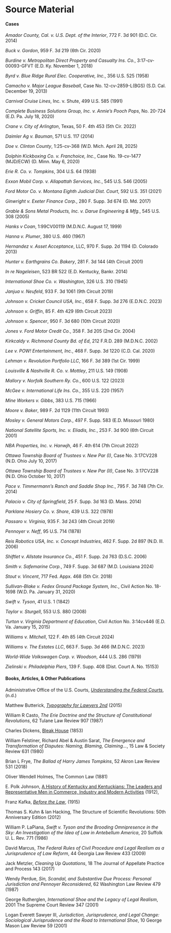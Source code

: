 # Source Material {.unnumbered}

#### Cases

_Amador County, Cal. v. U.S. Dept. of the Interior_, 772 F. 3d 901 (D.C. Cir. 2014)

_Buck v. Gordon_, 959 F. 3d 219 (6th Cir. 2020)

_Burdine v. Metropolitan Direct Property and Casualty Ins. Co._, 3:17-cv-00093-GFVT (E.D. Ky. November 1, 2018)

_Byrd v. Blue Ridge Rural Elec. Cooperative, Inc._, 356 U.S. 525 (1958)

_Camacho v. Major League Baseball_, Case No. 12-cv-2859-L(BGS) (S.D. Cal. December 19, 2013)

_Carnival Cruise Lines_, Inc. v. Shute, 499 U.S. 585 (1991)

_Complete Business Solutions Group, Inc. v. Annie’s Pooch Pops_, No. 20-724 (E.D. Pa. July 18, 2020)

_Crane v. City of Arlington_, Texas, 50 F. 4th 453 (5th Cir. 2022)

_Daimler Ag v. Bauman_, 571 U.S. 117 (2014)

_Doe v. Clinton County_, 1:25-cv-368 (W.D. Mich. April 28, 2025)

_Dolphin Kickboxing Co. v. Franchoice, Inc._, Case No. 19-cv-1477 (MJD/ECW) (D. Minn. May 6, 2020)

_Erie R. Co. v. Tompkins_, 304 U.S. 64 (1938)

_Exxon Mobil Corp. v. Allapattah Services, Inc._, 545 U.S. 546 (2005)

_Ford Motor Co. v. Montana Eighth Judicial Dist. Court_, 592 U.S. 351 (2021)

_Ginwright v. Exeter Finance Corp._, 280 F. Supp. 3d 674 (D. Md. 2017)

_Grable & Sons Metal Products, Inc. v. Darue Engineering & Mfg._, 545 U.S. 308 (2005)

_Hanks v Coan_, 1:99CV00119 (M.D.N.C. August 17, 1999)

_Hanna v. Plumer_, 380 U.S. 460 (1967)

_Hernandez v. Asset Acceptance_, LLC, 970 F. Supp. 2d 1194 (D. Colorado 2013)

_Hunter v. Earthgrains Co. Bakery_, 281 F. 3d 144 (4th Circuit 2001)

_In re Nageleisen_, 523 BR 522 (E.D. Kentucky, Bankr. 2014)

_International Shoe Co. v. Washington_, 326 U.S. 310 (1945)

_Janjua v. Neufeld_, 933 F. 3d 1061 (9th Circuit 2019)

_Johnson v. Cricket Council USA, Inc._, 658 F. Supp. 3d 276 (E.D.N.C. 2023)

_Johnson v. Griffin_, 85 F. 4th 429 (6th Circuit 2023)

_Johnson v. Spencer_, 950 F. 3d 680 (10th Circuit 2020)

_Jones v. Ford Motor Credit Co._, 358 F. 3d 205 (2nd Cir. 2004)

_Kirkcaldy v. Richmond County Bd. of Ed_, 212 F.R.D. 289 (M.D.N.C. 2002)

_Lee v. POW! Entertainment, Inc._, 468 F. Supp. 3d 1220 (C.D. Cal. 2020)

_Lehman v. Revolution Portfolio LLC_, 166 F. 3d 389 (1st Cir. 1999)

_Louisville & Nashville R. Co. v. Mottley_, 211 U.S. 149 (1908)

_Mallory v. Norfolk Southern Ry. Co._, 600 U.S. 122 (2023)

_McGee v. International Life Ins. Co._, 355 U.S. 220 (1957)

_Mine Workers v. Gibbs_, 383 U.S. 715 (1966)

_Moore v. Baker_, 989 F. 2d 1129 (11th Circuit 1993)

_Mosley v. General Motors Corp._, 497 F. Supp. 583 (E.D. Missouri 1980)

_National Satellite Sports, Inc. v. Eliadis, Inc._, 253 F. 3d 900 (6th Circuit 2001)

_NBA Properties, Inc. v. Hanwjh_, 46 F. 4th 614 (7th Circuit 2022)

_Ottawa Township Board of Trustees v. New Par (I)_, Case No. 3:17CV228 (N.D. Ohio July 10, 2017)

_Ottawa Township Board of Trustees v. New Par (II)_, Case No. 3:17CV228 (N.D. Ohio October 10, 2017)

_Pace v. Timmermann’s Ranch and Saddle Shop Inc._, 795 F. 3d 748 (7th Cir. 2014)

_Palacio v. City of Springfield_, 25 F. Supp. 3d 163 (D. Mass. 2014)

_Parklane Hosiery Co. v. Shore_, 439 U.S. 322 (1978)

_Passaro v. Virginia_, 935 F. 3d 243 (4th Circuit 2019)

_Pennoyer v. Neff_, 95 U.S. 714 (1878)

_Reis Robotics USA, Inc. v. Concept Industries_, 462 F. Supp. 2d 897 (N.D. Ill. 2006)

_Shiftlet v. Allstate Insurance Co._, 451 F. Supp. 2d 763 (D.S.C. 2006)

_Smith v. Safemarine Corp._, 749 F. Supp. 3d 687 (M.D. Louisiana 2024)

_Stout v. Vincent_, 717 Fed. Appx. 468 (5th Cir. 2018)

_Sullivan-Blake v. Fedex Ground Package System, Inc_., Civil Action No. 18-1698 (W.D. Pa. January 31, 2020)

_Swift v. Tyson_, 41 U.S. 1 (1842)

_Taylor v. Sturgell_, 553 U.S. 880 (2008)

_Turton v. Virginia Department of Education_, Civil Action No. 3:14cv446 (E.D. Va. January 15, 2015)

_Williams v. Mitchell_, 122 F. 4th 85 (4th Circuit 2024)

_Williams v. The Estates LLC_, 663 F. Supp. 3d 466 (M.D.N.C. 2023)

_World-Wide Volkswagen Corp. v. Woodson_, 444 U.S. 286 (1979)

_Zielinski v. Philadelphia Piers_, 139 F. Supp. 408 (Dist. Court A. No. 15153)

#### Books, Articles, & Other Publications

Administrative Office of the U.S. Courts, [_Understanding the Federal Courts_](https://www.uscourts.gov/sites/default/files/understanding-federal-courts.pdf), (n.d.)

Matthew Butterick, [_Typography for Lawyers 2nd_](https://typographyforlawyers.com) (2015)

William R Casto, _The Erie Doctrine and the Structure of Constitutional Revolutions_, 62 Tulane Law Review 907 (1987)

Charles Dickens, [[Bleak House]{.small-caps-text}](https://standardebooks.org/ebooks/charles-dickens/bleak-house) (1853)

William Felstiner, Richard Abel & Austin Sarat, _The Emergence and Transformation of Disputes: Naming, Blaming, Claiming…_, 15 Law & Society Review 631 (1980)

Brian L Frye, _The Ballad of Harry James Tompkins_, 52 Akron Law Review 531 (2018)

Oliver Wendell Holmes, [The Common Law]{.small-caps-text} (1881)

E. Polk Johnson, [[A History of Kentucky and Kentuckians: The Leaders and Representative Men in Commerce, Industry and Modern Activities]{.small-caps-text}](https://play.google.com/books/reader?id=FXQUAAAAYAAJ&pg=GBS.PA1144.w.2.1.0_421) (1912), 

Franz Kafka, [_Before the Law_](https://www.kafka-online.info/before-the-law.html), (1915) 

Thomas S. Kuhn & Ian Hacking, [The Structure of Scientific Revolutions: 50th Anniversary Edition]{.small-caps-text} (2012)

William P. LaPiana, _Swift v. Tyson and the Brooding Omnipresence in the Sky: An Investigation of the Idea of Law in Antebellum America_, 20 Suffolk U. L. Rev. 771 (1986)

David Marcus, _The Federal Rules of Civil Procedure and Legal Realism as a Jurisprudence of Law Reform_, 44 Georgia Law Review 433 (2009)

Jack Metzler, _Cleaning Up Quotations_, 18 The Journal of Appellate Practice and Process 143 (2017)

Wendy Perdue, _Sin, Scandal, and Substantive Due Process: Personal Jurisdiction and Pennoyer Reconsidered_, 62 Washington Law Review 479 (1987)

George Rutherglen, _International Shoe and the Legacy of Legal Realism_, 2001 The Supreme Court Review 347 (2001)

Logan Everett Sawyer III, _Jurisdiction, Jurisprudence, and Legal Change: Sociological Jurisprudence and the Road to International Shoe_, 10 George Mason Law Review 59 (2001)

